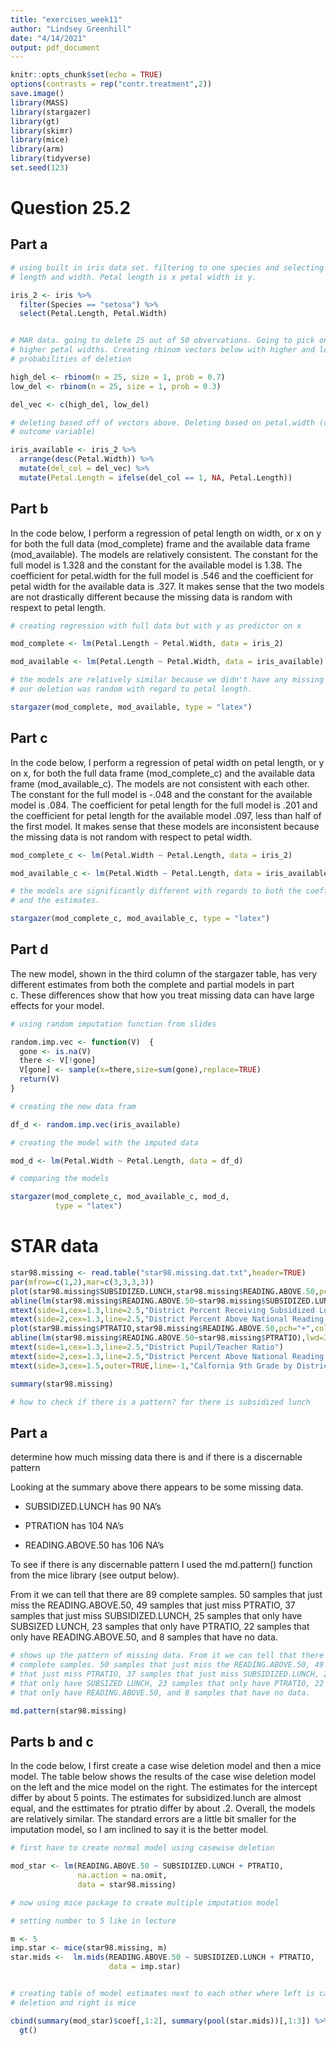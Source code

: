 ```yaml
---
title: "exercises_week11"
author: "Lindsey Greenhill"
date: "4/14/2021"
output: pdf_document
---
```


```r
knitr::opts_chunk$set(echo = TRUE)
options(contrasts = rep("contr.treatment",2))
save.image()
library(MASS)
library(stargazer)
library(gt)
library(skimr)
library(mice)
library(arm)
library(tidyverse)
set.seed(123)
```


# Question 25.2

## Part a

```r

# using built in iris data set. filtering to one species and selecting petal
# length and width. Petal length is x petal width is y.

iris_2 <- iris %>%
  filter(Species == "setosa") %>%
  select(Petal.Length, Petal.Width)


# MAR data. going to delete 25 out of 50 obvervations. Going to pick on the the
# higher petal widths. Creating rbinom vectors below with higher and lower
# probabilities of deletion

high_del <- rbinom(n = 25, size = 1, prob = 0.7)
low_del <- rbinom(n = 25, size = 1, prob = 0.3)

del_vec <- c(high_del, low_del)

# deleting based off of vectors above. Deleting based on petal.width (out
# outcome variable)

iris_available <- iris_2 %>% 
  arrange(desc(Petal.Width)) %>% 
  mutate(del_col = del_vec) %>% 
  mutate(Petal.Length = ifelse(del_col == 1, NA, Petal.Length))

```

## Part b

In the code below, I perform a regression of petal length on width, or x on y
for both the full data (mod_complete) frame and the available data frame
(mod_available). The models are relatively consistent. The constant for the full
model is 1.328 and the constant for the available model is 1.38. The coefficient
for petal.width for the full model is .546 and the coefficient for petal width
for the available data is .327. It makes sense that the two models are not
drastically different because the missing data is random with respext to petal
length.

```r

# creating regression with full data but with y as predictor on x

mod_complete <- lm(Petal.Length ~ Petal.Width, data = iris_2)

mod_available <- lm(Petal.Length ~ Petal.Width, data = iris_available)

# the models are relatively similar because we didn't have any missing x values.
# our deletion was random with regard to petal length.

stargazer(mod_complete, mod_available, type = "latex")
```


## Part c

In the code below, I perform a regression of petal width on petal length, or y
on x, for both the full data frame (mod_complete_c) and the available data frame
(mod_available_c). The models are not consistent with each other. The constant
for the full model is -.048 and the constant for the available model is .084.
The coefficient for petal length for the full model is .201 and the coefficient
for petal length for the available model .097, less than half of the first
model. It makes sense that  these models are inconsistent because the missing
data is not random with respect to petal width.

```r

mod_complete_c <- lm(Petal.Width ~ Petal.Length, data = iris_2)

mod_available_c <- lm(Petal.Width ~ Petal.Length, data = iris_available)

# the models are significantly different with regards to both the coefficients
# and the estimates.

stargazer(mod_complete_c, mod_available_c, type = "latex")

```

## Part d

The new model, shown in the third column of the stargazer table, has very different estimates from both the complete and partial models in part c. These differences show that how you treat missing data can have large effects for your model.

```r

# using random imputation function from slides

random.imp.vec <- function(V)  {
  gone <- is.na(V)
  there <- V[!gone]
  V[gone] <- sample(x=there,size=sum(gone),replace=TRUE)
  return(V)
}

# creating the new data fram

df_d <- random.imp.vec(iris_available)

# creating the model with the imputed data

mod_d <- lm(Petal.Width ~ Petal.Length, data = df_d)

# comparing the models

stargazer(mod_complete_c, mod_available_c, mod_d,
          type = "latex")
```

# STAR data

```r
star98.missing <- read.table("star98.missing.dat.txt",header=TRUE) 
par(mfrow=c(1,2),mar=c(3,3,3,3)) 
plot(star98.missing$SUBSIDIZED.LUNCH,star98.missing$READING.ABOVE.50,pch="+",col="blue") 
abline(lm(star98.missing$READING.ABOVE.50~star98.missing$SUBSIDIZED.LUNCH),lwd=3) 
mtext(side=1,cex=1.3,line=2.5,"District Percent Receiving Subsidized Lunch") 
mtext(side=2,cex=1.3,line=2.5,"District Percent Above National Reading Median") 
plot(star98.missing$PTRATIO,star98.missing$READING.ABOVE.50,pch="+",col="blue") 
abline(lm(star98.missing$READING.ABOVE.50~star98.missing$PTRATIO),lwd=3) 
mtext(side=1,cex=1.3,line=2.5,"District Pupil/Teacher Ratio") 
mtext(side=2,cex=1.3,line=2.5,"District Percent Above National Reading Median") 
mtext(side=3,cex=1.5,outer=TRUE,line=-1,"Calfornia 9th Grade by District, 1998")

summary(star98.missing)

# how to check if there is a pattern? for there is subsidized lunch
```


## Part a

determine how much missing data there is and if there is a discernable pattern

Looking at the summary above there appears to be some missing data. 

* SUBSIDIZED.LUNCH has 90 NA's

* PTRATION has 104 NA's

* READING.ABOVE.50 has 106 NA's

To see if there is any discernable pattern I used the md.pattern() function from
the mice library (see output below). 

From it we can tell that there are 89
complete samples. 50 samples that just miss the READING.ABOVE.50, 49 samples
that just miss PTRATIO, 37 samples that just miss SUBSIDIZED.LUNCH, 25 samples
that only have SUBSIZED LUNCH, 23 samples that only have PTRATIO, 22 samples
that only have READING.ABOVE.50, and 8 samples that have no data.

```r

# shows up the pattern of missing data. From it we can tell that there are 89
# complete samples. 50 samples that just miss the READING.ABOVE.50, 49 samples
# that just miss PTRATIO, 37 samples that just miss SUBSIDIZED.LUNCH, 25 samples
# that only have SUBSIZED LUNCH, 23 samples that only have PTRATIO, 22 samples
# that only have READING.ABOVE.50, and 8 samples that have no data.

md.pattern(star98.missing)
```


## Parts b and c

In the code below, I first create a case wise deletion model and then a mice
model. The table below shows the results of the case wise deletion model on the
left and the mice model on the right. The estimates for the intercept differ by
about 5 points. The estimates for subsidized.lunch are almost equal, and the
esttimates for ptratio differ by about .2. Overall, the models are relatively
similar. The standard errors are a little bit smaller for the imputation model,
so I am inclined to say it is the better model.

```r

# first have to create normal model using casewise deletion

mod_star <- lm(READING.ABOVE.50 ~ SUBSIDIZED.LUNCH + PTRATIO,
               na.action = na.omit,
               data = star98.missing)

# now using mice package to create multiple imputation model

# setting number to 5 like in lecture

m <- 5
imp.star <- mice(star98.missing, m)
star.mids <-  lm.mids(READING.ABOVE.50 ~ SUBSIDIZED.LUNCH + PTRATIO,
                      data = imp.star)


# creating table of model estimates next to each other where left is case wise
# deletion and right is mice

cbind(summary(mod_star)$coef[,1:2], summary(pool(star.mids))[,1:3]) %>%
  gt()
```

